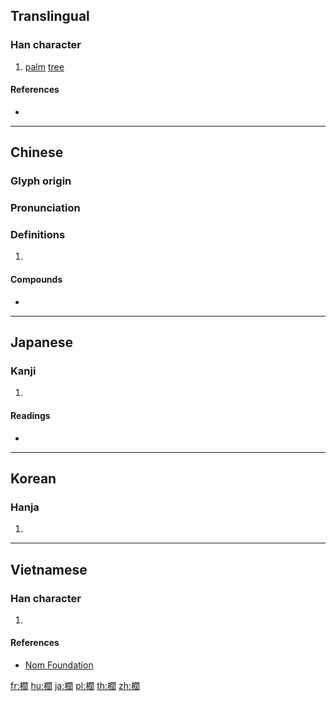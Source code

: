 {{character info/new}}
{{also|榈}}
==Translingual==

===Han character===
{{Han char|rn=75|rad=木|as=15|sn=19|four=47920|canj=DANR|ids=⿰木閭}}

# [[palm]] [[tree]]

====References====
* {{Han ref|kx=0560.220|dkj=15815|dj=0949.200|hdz=21311.050|uh=6ADA|ud=27354|bh=C371|bd=50033}}

----

==Chinese==
{{zh-forms|s=榈}}

===Glyph origin===
{{Han etym}}

===Pronunciation===
{{zh-pron
|m=lǘ
|c=leoi4,leoi3
|mc=y
|oc=y
|ma=
|cat=n
}}

===Definitions===
{{zh-hanzi}}

# {{rfdef|lang=zh}}

====Compounds====
* {{zh-l|棕櫚}}

----

==Japanese==

===Kanji===
{{ja-kanji|grade=|rs=木15}}

# {{defn|lang=ja|sort=木15}}

====Readings====
* {{ja-readings|on=[[りょ]] (ryo), [[ろ]] (ro)|kun=[[かりん]] (karin)}}

----

==Korean==

===Hanja===
{{ko-hanja|hangeul=[[려]]>[[여]]|eumhun=|rv=ryeo>yeo|mr=ryŏ>yŏ|y=lye>ye}}

# {{defn|lang=ko|sort=木15}}

----

==Vietnamese==

===Han character===
{{vi-readings|rs=木15| hanviet = lư}}

# {{defn|lang=vi|sort=木15}}

====References====
*[http://nomfoundation.org/common/nom_details.php?codepoint=6ada Nom Foundation]

[[fr:櫚]]
[[hu:櫚]]
[[ja:櫚]]
[[pl:櫚]]
[[th:櫚]]
[[zh:櫚]]